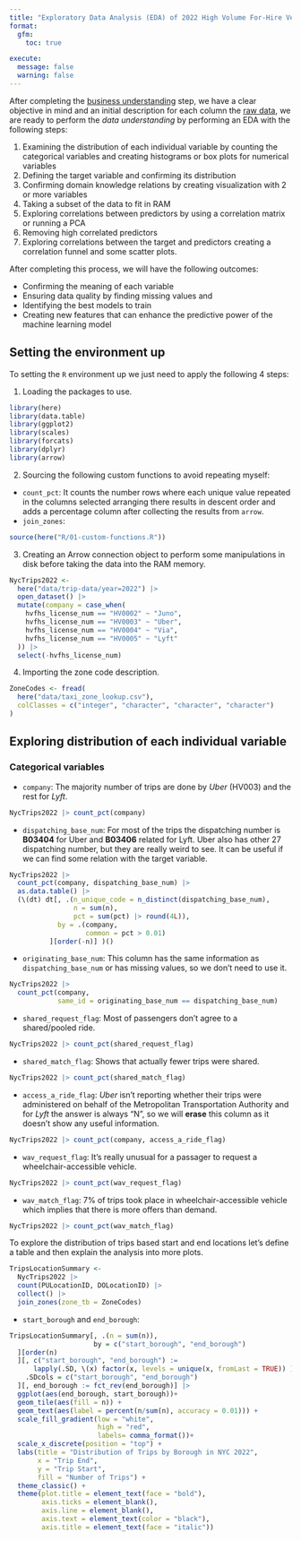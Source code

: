 ```yaml
---
title: "Exploratory Data Analysis (EDA) of 2022 High Volume For-Hire Vehicles"
format: 
  gfm:
    toc: true

execute:
  message: false
  warning: false
---
```


After completing the [business understanding](https://github.com/AngelFelizR/nyc-taxi-project/tree/master/notebooks/02-business-understanding) step, we have a clear objective in mind and an initial description for each column the [raw data](https://github.com/AngelFelizR/nyc-taxi-project/tree/master/data), we are ready to perform the *data understanding* by performing an EDA with the following steps:

1. Examining the distribution of each individual variable by counting the categorical variables and creating histograms or box plots for numerical variables
2. Defining the target variable and confirming its distribution
3. Confirming domain knowledge relations by creating visualization with 2 or more variables
4. Taking a subset of the data to fit in RAM
5. Exploring correlations between predictors by using a correlation matrix or running a PCA
6. Removing high correlated predictors
7. Exploring correlations between the target and predictors creating a correlation funnel and some scatter plots.

After completing this process, we will have the following outcomes:

- Confirming the meaning of each variable
- Ensuring data quality by finding missing values and 
- Identifying the best models to train
- Creating new features that can enhance the predictive power of the machine learning model


## Setting the environment up

To setting the `R` environment up we just need to apply the following 4 steps:

1. Loading the packages to use.

```r
library(here)
library(data.table)
library(ggplot2)
library(scales)
library(forcats)
library(dplyr)
library(arrow)
```

2. Sourcing the following custom functions to avoid repeating myself:
  - `count_pct`: It counts the number rows where each unique value repeated in the columns selected arranging there results in descent order and adds a percentage column after collecting the results from `arrow`.
  - `join_zones`: 

```r
source(here("R/01-custom-functions.R"))
```

3. Creating an Arrow connection object to perform some manipulations in disk before taking the data into the RAM memory.

```r
NycTrips2022 <- 
  here("data/trip-data/year=2022") |>
  open_dataset() |>
  mutate(company = case_when(
    hvfhs_license_num == "HV0002" ~ "Juno",
    hvfhs_license_num == "HV0003" ~ "Uber",
    hvfhs_license_num == "HV0004" ~ "Via",
    hvfhs_license_num == "HV0005" ~ "Lyft"
  )) |>
  select(-hvfhs_license_num)
```

4. Importing the zone code description.

```r
ZoneCodes <- fread(
  here("data/taxi_zone_lookup.csv"),
  colClasses = c("integer", "character", "character", "character")
)
```

## Exploring distribution of each individual variable

### Categorical variables

- `company`: The majority number of trips are done by *Uber* (HV003) and the rest for *Lyft*.

```r
NycTrips2022 |> count_pct(company)
```

- `dispatching_base_num`: For most of the trips the dispatching number is **B03404** for Uber and **B03406** related for Lyft. Uber also has other 27 dispatching number, but they are really weird to see. It can be useful if we can find some relation with the target variable.

```r
NycTrips2022 |>
  count_pct(company, dispatching_base_num) |>
  as.data.table() |>
  (\(dt) dt[, .(n_unique_code = n_distinct(dispatching_base_num),
                n = sum(n),
                pct = sum(pct) |> round(4L)),
            by = .(company,
                   common = pct > 0.01)
          ][order(-n)] )()
```

- `originating_base_num`: This column has the same information as `dispatching_base_num` or has missing values, so we don't need to use it.

```r
NycTrips2022 |>
  count_pct(company,
            same_id = originating_base_num == dispatching_base_num)
```

- `shared_request_flag`: Most of passengers don't agree to a shared/pooled ride.

```r
NycTrips2022 |> count_pct(shared_request_flag)
```

- `shared_match_flag`: Shows that actually fewer trips were shared.

```r
NycTrips2022 |> count_pct(shared_match_flag)
```

- `access_a_ride_flag`: *Uber* isn't reporting whether their trips were administered on behalf of the Metropolitan Transportation Authority and for *Lyft* the answer is always "N", so we will **erase** this column as it doesn't show any useful information.

```r
NycTrips2022 |> count_pct(company, access_a_ride_flag)
```

- `wav_request_flag`: It's really unusual for a passager to request a wheelchair-accessible vehicle.

```r
NycTrips2022 |> count_pct(wav_request_flag)
```

- `wav_match_flag`: 7% of trips took place in wheelchair-accessible vehicle which implies that there is more offers than demand.

```r
NycTrips2022 |> count_pct(wav_match_flag)
```

To explore the distribution of trips based start and end locations let's define a table and then explain the analysis into more plots.

```r
TripsLocationSummary <-
  NycTrips2022 |>
  count(PULocationID, DOLocationID) |>
  collect() |>
  join_zones(zone_tb = ZoneCodes)
```

- `start_borough` and `end_borough`: 

```r
TripsLocationSummary[, .(n = sum(n)),
                     by = c("start_borough", "end_borough")
  ][order(n)
  ][, c("start_borough", "end_borough") := 
      lapply(.SD, \(x) factor(x, levels = unique(x, fromLast = TRUE)) ),
    .SDcols = c("start_borough", "end_borough")
  ][, end_borough := fct_rev(end_borough)] |>
  ggplot(aes(end_borough, start_borough))+
  geom_tile(aes(fill = n)) +
  geom_text(aes(label = percent(n/sum(n), accuracy = 0.01))) +
  scale_fill_gradient(low = "white", 
                      high = "red",
                      labels= comma_format())+
  scale_x_discrete(position = "top") +
  labs(title = "Distribution of Trips by Borough in NYC 2022",
       x = "Trip End", 
       y = "Trip Start", 
       fill = "Number of Trips") +
  theme_classic() +
  theme(plot.title = element_text(face = "bold"),
        axis.ticks = element_blank(),
        axis.line = element_blank(),
        axis.text = element_text(color = "black"),
        axis.title = element_text(face = "italic"))
```

